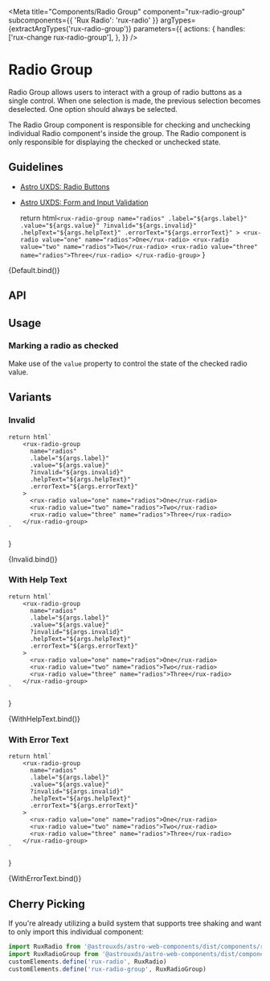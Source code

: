 
<Meta
    title="Components/Radio Group"
    component="rux-radio-group"
    subcomponents={{ 'Rux Radio': 'rux-radio' }}
    argTypes={extractArgTypes('rux-radio-group')}
    parameters={{
       actions: {
        handles: ['rux-change rux-radio-group'],
      },
    }}
/>

# Radio Group

Radio Group allows users to interact with a group of radio buttons as a single control. When one selection is made, the previous selection becomes deselected. One option should always be selected.

The Radio Group component is responsible for checking and unchecking individual Radio component's inside the group. The Radio component is only responsible for displaying the checked or unchecked state.

## Guidelines

-   [Astro UXDS: Radio Buttons](https://www.astrouxds.com/ui-components/radio-button)
-   [Astro UXDS: Form and Input Validation](https://www.astrouxds.com/ui-components/validation)


    return html`
        <rux-radio-group
          name="radios"
          .label="${args.label}"
          .value="${args.value}"
          ?invalid="${args.invalid}"
          .helpText="${args.helpText}"
          .errorText="${args.errorText}"
        >
          <rux-radio value="one" name="radios">One</rux-radio>
          <rux-radio value="two" name="radios">Two</rux-radio>
          <rux-radio value="three" name="radios">Three</rux-radio>
        </rux-radio-group>
    `
}

<Canvas>
    <Story
      args={{
        name: 'radios',
        label: 'Radio group'
      }}
      name="Default"
    >
      {Default.bind()}
    </Story>
</Canvas>

## API

<ArgsTable of="rux-radio-group" />

## Usage

### Marking a radio as checked

Make use of the `value` property to control the state of the checked radio value.

## Variants

### Invalid

    return html`
        <rux-radio-group
          name="radios"
          .label="${args.label}"
          .value="${args.value}"
          ?invalid="${args.invalid}"
          .helpText="${args.helpText}"
          .errorText="${args.errorText}"
        >
          <rux-radio value="one" name="radios">One</rux-radio>
          <rux-radio value="two" name="radios">Two</rux-radio>
          <rux-radio value="three" name="radios">Three</rux-radio>
        </rux-radio-group>
    `
}

<Canvas>
    <Story
      args={{
        name: 'radios',
        label: 'Radio Group',
        invalid: true
      }}
      name="Invalid"
    >
      {Invalid.bind()}
    </Story>
</Canvas>

### With Help Text

    return html`
        <rux-radio-group
          name="radios"
          .label="${args.label}"
          .value="${args.value}"
          ?invalid="${args.invalid}"
          .helpText="${args.helpText}"
          .errorText="${args.errorText}"
        >
          <rux-radio value="one" name="radios">One</rux-radio>
          <rux-radio value="two" name="radios">Two</rux-radio>
          <rux-radio value="three" name="radios">Three</rux-radio>
        </rux-radio-group>
    `
}

<Canvas>
    <Story
      args={{
        name: 'radios',
        label: 'Radio group',
        helpText: 'Help text'
      }}
      name="With Help Text"
    >
      {WithHelpText.bind()}
    </Story>
</Canvas>

### With Error Text

    return html`
        <rux-radio-group
          name="radios"
          .label="${args.label}"
          .value="${args.value}"
          ?invalid="${args.invalid}"
          .helpText="${args.helpText}"
          .errorText="${args.errorText}"
        >
          <rux-radio value="one" name="radios">One</rux-radio>
          <rux-radio value="two" name="radios">Two</rux-radio>
          <rux-radio value="three" name="radios">Three</rux-radio>
        </rux-radio-group>
    `
}

<Canvas>
    <Story
      args={{
        name: 'radios',
        label: 'Radio group',
        errorText: 'Error text'
      }}
      name="With Error Text"
    >
      {WithErrorText.bind()}
    </Story>
</Canvas>

## Cherry Picking

If you're already utilizing a build system that supports tree shaking and want to only import this individual component:

```js
import RuxRadio from '@astrouxds/astro-web-components/dist/components/rux-radio.js'
import RuxRadioGroup from '@astrouxds/astro-web-components/dist/components/rux-radio-group.js'
customElements.define('rux-radio', RuxRadio)
customElements.define('rux-radio-group', RuxRadioGroup)
```

